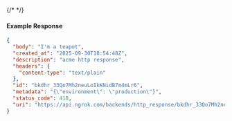 {/* <!-- Code generated for API Clients. DO NOT EDIT. --> */}

#### Example Response
```json
{
  "body": "I'm a teapot",
  "created_at": "2025-09-30T18:54:48Z",
  "description": "acme http response",
  "headers": {
    "content-type": "text/plain"
  },
  "id": "bkdhr_33Qo7Mh2neuLoIkKNidB7m4mLr6",
  "metadata": "{\"environment\": \"production\"}",
  "status_code": 418,
  "uri": "https://api.ngrok.com/backends/http_response/bkdhr_33Qo7Mh2neuLoIkKNidB7m4mLr6"
}

```